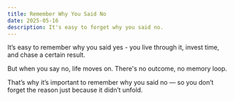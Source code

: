 ```yaml
---
title: Remember Why You Said No
date: 2025-05-16
description: It's easy to forget why you said no.
---
```


It’s easy to remember why you said yes - you live through it, invest time, and chase a certain result.

But when you say no, life moves on. There's no outcome, no memory loop.

That’s why it’s important to remember why you said no — so you don’t forget the reason just because it didn’t unfold.
